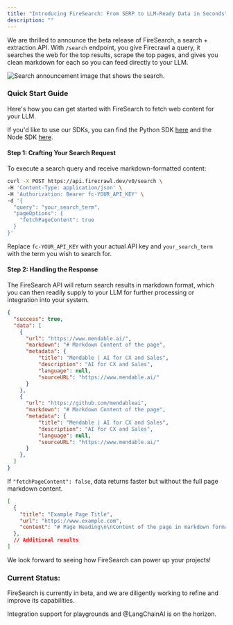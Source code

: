 ```yaml
---
title: "Introducing FireSearch: From SERP to LLM-Ready Data in Seconds"
description: ""
---
```



We are thrilled to announce the beta release of FireSearch, a search + extraction API. With `/search` endpoint, you give Firecrawl a query, it searches the web for the top results, scrape the top pages, and gives you clean markdown for each so you can feed directly to your LLM.


<img
  className="block"
  src="/images/articles/search-announcement/Frame 777FireCrawl.png"
  alt="Search announcement image that shows the search."
/>


### Quick Start Guide

Here's how you can get started with FireSearch to fetch web content for your LLM.

If you'd like to use our SDKs, you can find the Python SDK [here](https://docs.firecrawl.dev/sdk/python) and the Node SDK [here](https://docs.firecrawl.dev/sdk/node).

#### Step 1: Crafting Your Search Request
To execute a search query and receive markdown-formatted content:

```bash
curl -X POST https://api.firecrawl.dev/v0/search \
-H 'Content-Type: application/json' \
-H 'Authorization: Bearer fc-YOUR_API_KEY' \
-d '{
  "query": "your_search_term",
  "pageOptions": {
    "fetchPageContent": true
  }
}'
```
Replace `fc-YOUR_API_KEY` with your actual API key and `your_search_term` with the term you wish to search for.

#### Step 2: Handling the Response
The FireSearch API will return search results in markdown format, which you can then readily supply to your LLM for further processing or integration into your system.

```json
{
  "success": true,
  "data": [
    {
      "url": "https://www.mendable.ai/",
      "markdown": "# Markdown Content of the page",
      "metadata": {
          "title": "Mendable | AI for CX and Sales",
          "description": "AI for CX and Sales",
          "language": null,
          "sourceURL": "https://www.mendable.ai/"
      }
    },
    {
      "url": "https://github.com/mendableai",
      "markdown": "# Markdown Content of the page",
      "metadata": {
          "title": "Mendable | AI for CX and Sales",
          "description": "AI for CX and Sales",
          "language": null,
          "sourceURL": "https://www.mendable.ai/"
      }
    },
  ]
}
```

If `"fetchPageContent": false`, data returns faster but without the full page markdown content.
```json
[
  {
    "title": "Example Page Title",
    "url": "https://www.example.com",
    "content": "# Page Heading\n\nContent of the page in markdown format..."
  },
  // Additional results
]
```
We look forward to seeing how FireSearch can power up your projects!

### Current Status:

FireSearch is currently in beta, and we are diligently working to refine and improve its capabilities.

Integration support for playgrounds and @LangChainAI is on the horizon.
